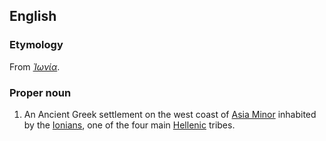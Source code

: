 ==English==
{{wikipedia}}
===Etymology===
From {{AGr.}} ''[[Ἰωνία]]''.

===Proper noun===
{{en-proper noun}}

# {{historical}} An Ancient Greek settlement on the west coast of [[Asia Minor]] inhabited by the [[Ionian]]s, one of the four main [[Hellenic]] tribes.